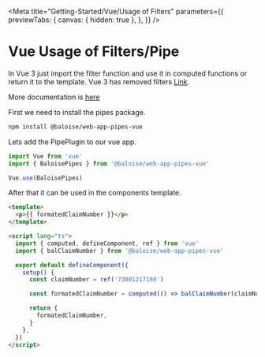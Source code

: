 
<Meta
  title="Getting-Started/Vue/Usage of Filters"
  parameters={{
    previewTabs: {
      canvas: { hidden: true },
    },
  }}
/>

# Vue Usage of Filters/Pipe

In Vue 3 just import the filter function and use it in computed functions or return it to the template.
Vue 3 has removed filters [Link](https://v3.vuejs.org/guide/migration/filters.html).

More documentation is [here](https://github.com/baloise/web-app-utils/blob/master/packages/pipes/README.md)

First we need to install the pipes package.

```bash
npm install @baloise/web-app-pipes-vue
```

Lets add the PipePlugin to our vue app.

```typescript
import Vue from 'vue'
import { BaloisePipes } from '@baloise/web-app-pipes-vue'

Vue.use(BaloisePipes)
```

After that it can be used in the components template.

```html
<template>
  <p>{{ formatedClaimNumber }}</p>
</template>

<script lang="ts">
  import { computed, defineComponent, ref } from 'vue'
  import { balClaimNumber } from '@baloise/web-app-pipes-vue'

  export default defineComponent({
    setup() {
      const claimNumber = ref('73001217169')

      const formatedClaimNumber = computed(() => balClaimNumber(claimNumber.value))

      return {
        formatedClaimNumber,
      }
    },
  })
</script>
```

<bal-doc-github link="/stories/getting-started/vue/02-04-usage-filter.stories.mdx"></bal-doc-github>
